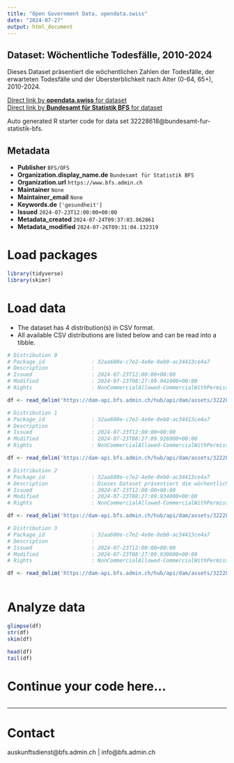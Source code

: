 ```yaml
---
title: "Open Government Data, opendata.swiss"
date: "2024-07-27"
output: html_document
---
```


## Dataset: Wöchentliche Todesfälle, 2010-2024

Dieses Dataset präsentiert die wöchentlichen Zahlen der Todesfälle, der erwarteten Todesfälle und der Übersterblichkeit nach Alter (0-64, 65+), 2010-2024.

[Direct link by **opendata.swiss** for dataset](https://opendata.swiss/de/dataset/wochentliche-todesfalle-2010-20241)<br>
[Direct link by **Bundesamt für Statistik BFS** for dataset](https://www.bfs.admin.ch/asset/de/ts-d-14.03.04.03-wr)

Auto generated R starter code for data set 32228618@bundesamt-fur-statistik-bfs.

## Metadata

- **Publisher** `BFS/OFS`
- **Organization.display_name.de** `Bundesamt für Statistik BFS`
- **Organization.url** `https://www.bfs.admin.ch`
- **Maintainer** `None`
- **Maintainer_email** `None`
- **Keywords.de** `['gesundheit']`
- **Issued** `2024-07-23T12:00:00+00:00`
- **Metadata_created** `2024-07-24T09:37:03.862861`
- **Metadata_modified** `2024-07-26T09:31:04.132319`


# Load packages

```r

library(tidyverse)
library(skimr)

```

# Load data

-   The dataset has 4 distribution(s) in CSV format.
-   All available CSV distributions are listed below and can be read into a tibble.

```r

# Distribution 0
# Package_id               : 32aa600e-c7e2-4e0e-8eb0-ac34413ce4a7
# Description              : 
# Issued                   : 2024-07-23T12:00:00+00:00
# Modified                 : 2024-07-23T08:27:09.941000+00:00
# Rights                   : NonCommercialAllowed-CommercialWithPermission-ReferenceRequired

df <- read_delim('https://dam-api.bfs.admin.ch/hub/api/dam/assets/32228640/master')

# Distribution 1
# Package_id               : 32aa600e-c7e2-4e0e-8eb0-ac34413ce4a7
# Description              : 
# Issued                   : 2024-07-23T12:00:00+00:00
# Modified                 : 2024-07-23T08:27:09.926000+00:00
# Rights                   : NonCommercialAllowed-CommercialWithPermission-ReferenceRequired

df <- read_delim('https://dam-api.bfs.admin.ch/hub/api/dam/assets/32228645/master')

# Distribution 2
# Package_id               : 32aa600e-c7e2-4e0e-8eb0-ac34413ce4a7
# Description              : Dieses Dataset präsentiert die wöchentlichen Zahlen der Todesfälle, der erwarteten Todesfälle und der Übersterblichkeit nach Alter (0-64, 65+), 2010-2024.
# Issued                   : 2024-07-23T12:00:00+00:00
# Modified                 : 2024-07-23T08:27:09.934000+00:00
# Rights                   : NonCommercialAllowed-CommercialWithPermission-ReferenceRequired

df <- read_delim('https://dam-api.bfs.admin.ch/hub/api/dam/assets/32228630/master')

# Distribution 3
# Package_id               : 32aa600e-c7e2-4e0e-8eb0-ac34413ce4a7
# Description              : 
# Issued                   : 2024-07-23T12:00:00+00:00
# Modified                 : 2024-07-23T08:27:09.930000+00:00
# Rights                   : NonCommercialAllowed-CommercialWithPermission-ReferenceRequired

df <- read_delim('https://dam-api.bfs.admin.ch/hub/api/dam/assets/32228635/master')



```

# Analyze data

```r

glimpse(df)
str(df)
skim(df)

head(df)
tail(df)

```

# Continue your code here...

```r

```

------------------------------------------------------------------------

# Contact

auskunftsdienst@bfs.admin.ch | info@bfs.admin.ch
